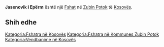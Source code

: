 {{Fshat në Kosovës
 | Emri                = Jasenovik i Epërm
| sqi_D_name = Jasenovik i Epërm
| sqi_D_FULL_NAME_RO = Jasenovik i Epërm
| sqi_D_FULL_NAME_ND_RO = Jasenovik i Eperm
| sqi_D_SORT_NAME_RG = JASENOVIKIEPERM
| sqi_D_FULL_NAME_RG = Jasenovik i Epërm
| sqi_D_FULL_NAME_ND_RG = Jasenovik i Eperm
| sqi_V_name = Jasenoviku i Epërm
| sqi_V_FULL_NAME_RO = Jasenoviku i Epërm Jasenovikë i Epërm
| sqi_V_FULL_NAME_ND_RO = Jasenoviku i Eperm Jasenovike i Eperm
| sqi_V_SORT_NAME_RG = JASENOVIKUIEPERM JASENOVIKEIEPERM
| sqi_V_FULL_NAME_RG = Jasenoviku i Epërm Jasenovikë i Epërm
| sqi_V_FULL_NAME_ND_RG = Jasenoviku i Eperm Jasenovike i Eperm
| srp_N_name = Gornji Jasenovik
| srp_N_FULL_NAME_RO = Gornji Jasenovik
| srp_N_FULL_NAME_ND_RO = Gornji Jasenovik
| srp_N_SORT_NAME_RG = GORNJIJASENOVIK
| srp_N_FULL_NAME_RG = Gornji Jasenovik
| srp_N_FULL_NAME_ND_RG = Gornji Jasenovik
| srp_NS_name = Горњи Јасеновик
| srp_NS_FULL_NAME_RO = Горњи Јасеновик
| srp_NS_FULL_NAME_ND_RO = Горњи Јасеновик
| srp_NS_SORT_NAME_RG = ГОРЊИЈАСЕНОВИК
| srp_NS_FULL_NAME_RG = Горњи Јасеновик
| srp_NS_FULL_NAME_ND_RG = Горњи Јасеновик
| std_V_name = Jasenovik
| std_V_FULL_NAME_RO = Jasenovik
| std_V_FULL_NAME_ND_RO = Jasenovik
| std_V_SORT_NAME_RG = JASENOVIK
| std_V_FULL_NAME_RG = Jasenovik
| std_V_FULL_NAME_ND_RG = Jasenovik

 | Emri (Rasa dhanore) = 
 | Figura              = 
 | Shteti              = Kosovo
 | Komuna              = Zubin Potok
 | Kodi postar         = 
 | Sipërfaqja          = 

 | Popullsia           = 

 | Regj. i popullsisë  = 
 | Dend. e popullsisë  = 
 | Faqja zyrtare       = 
 <!--- Koordinatat ----> 
 | Gjerësia            = 42.921944
 | Gjatësia            = 20.651389
 | Lartësia            = 
}}
'''Jasenovik i Epërm''' është një [[Fshat]] në [[Zubin Potok]] të [[Kosovës]].

<!-- == Gjeografia == -->
<!-- == Historia == -->
<!-- == Demografia == -->
== Shih edhe ==
{{Komuna Zubin Potok}}
{{Kosovo-Administrata-Cung}}

[[Kategoria:Fshatra në Kosovës]]
[[Kategoria:Fshatra në Kommunes Zubin Potok]]
[[Kategoria:Vendbanime në Kosovës]]
